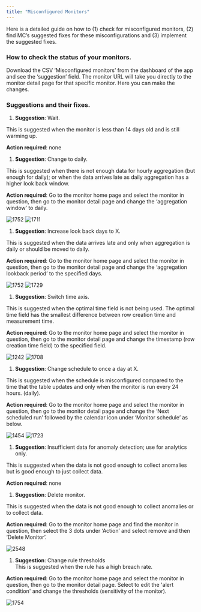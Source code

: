 ```yaml
---
title: "Misconfigured Monitors"
---
```


Here is a detailed guide on how to (1) check for misconfigured monitors, (2) find MC’s suggested fixes for these misconfigurations and (3) implement the suggested fixes. 

### How to check the status of your monitors.

Download the CSV ‘Misconfigured monitors’ from the dashboard of the app and see the ‘suggestion’ field. The monitor URL will take you directly to the monitor detail page for that specific monitor. Here you can make the changes.

### Suggestions and their fixes.

1. **Suggestion**: Wait.

This is suggested when the monitor is less than 14 days old and is still warming up.

**Action required**: none

1. **Suggestion**: Change to daily.

This is suggested when there is not enough data for hourly aggregation (but enough for daily); or when the data arrives late as daily aggregation has a higher look back window.

**Action required**: Go to the monitor home page and select the monitor in question, then go to the monitor detail page and change the ‘aggregation window’ to daily.

![1752](/images/a1f5a61-0eea2bb-Aggregation.png "0eea2bb-Aggregation.png") ![1711](/images/8e724be-837fe31-Screen_Shot_2022-01-10_at_11.52.47.png "837fe31-Screen_Shot_2022-01-10_at_11.52.47.png") 
1. **Suggestion**: Increase look back days to X.

This is suggested when the data arrives late and only when aggregation is daily or should be moved to daily. 

**Action required**: Go to the monitor home page and select the monitor in question, then go to the monitor detail page and change the ‘aggregation lookback period’ to the specified days.

![1752](/images/b21278a-0eea2bb-Aggregation.png "0eea2bb-Aggregation.png") ![1729](/images/ebb9667-138165f-Increase_lookback_days.png "138165f-Increase_lookback_days.png") 
1. **Suggestion**: Switch time axis.

This is suggested when the optimal time field is not being used. The optimal time field has the smallest difference between row creation time and measurement time.

**Action required**: Go to the monitor home page and select the monitor in question, then go to the monitor detail page and change the timestamp (row creation time field) to the specified field.

![1242](/images/c1b340a-4ce2f54-switch_time_axis.png "4ce2f54-switch_time_axis.png") ![1708](/images/bca8f21-098ac25-change_time_axis_2.png "098ac25-change_time_axis_2.png") 
1. **Suggestion**: Change schedule to once a day at X.

This is suggested when the schedule is misconfigured compared to the time that the table updates and only when the monitor is run every 24 hours. (daily).

**Action required**: Go to the monitor home page and select the monitor in question, then go to the monitor detail page and change the ‘Next scheduled run’ followed by the calendar icon under ‘Monitor schedule’ as below. 

![1454](/images/bb971f6-3d6a7bd-Change_schedule_to_X.png "3d6a7bd-Change_schedule_to_X.png") ![1723](/images/b1d2f2d-fe5ff89-Change_schedule_2.png "fe5ff89-Change_schedule_2.png") 
1. **Suggestion**: Insufficient data for anomaly detection; use for analytics only.

This is suggested when the data is not good enough to collect anomalies but is good enough to just collect data.

**Action required**: none

1. **Suggestion**: Delete monitor.

This is suggested when the data is not good enough to collect anomalies or to collect data. 

**Action required**: Go to the monitor home page and find the monitor in question, then select the 3 dots under ‘Action’ and select remove and then ‘Delete Monitor’.

![2548](/images/17f2985-618b501-Delete_monitor.png "618b501-Delete_monitor.png") 
1. **Suggestion**: Change rule thresholds  
This is suggested when the rule has a high breach rate.

**Action required**: Go to the monitor home page and select the monitor in question, then go to the monitor detail page. Select to edit the 'alert condition' and change the thresholds (sensitivity of the monitor).

![1754](/images/1219ee1-Screen_Shot_2022-07-12_at_12.05.44.png "Screen Shot 2022-07-12 at 12.05.44.png")